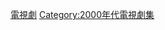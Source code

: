 
{{cat year nav
| year = 2002
| cat = 電視劇集
| sortkey = 電視劇集
| article = 電視劇
| in = 
}}
[[Category:2002年作品|電視劇]]
[[Category:2000年代電視劇集|Category:2000年代電視劇集]]